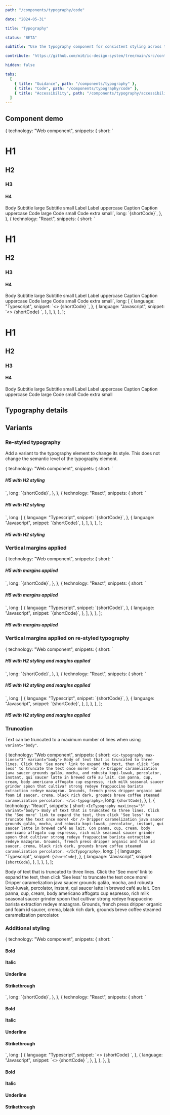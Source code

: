 ```yaml
---
path: "/components/typography/code"

date: "2024-05-31"

title: "Typography"

status: "BETA"

subTitle: "Use the typography component for consistent styling across typographical elements."

contribute: "https://github.com/mi6/ic-design-system/tree/main/src/content/structured/components/typography"

hidden: false

tabs:
  [
    { title: "Guidance", path: "/components/typography" },
    { title: "Code", path: "/components/typography/code" },
    { title: "Accessibility", path: "/components/typography/accessibility" },
  ]
---
```



## Component demo

  {
    technology: "Web component",
    snippets: {
      short: `<ic-typography variant="h1">
  <h1>H1</h1>
</ic-typography>
<ic-typography variant="h2">
  <h2>H2</h2>
</ic-typography>
<ic-typography variant="h3">
  <h3>H3</h3>
</ic-typography>
<ic-typography variant="h4">
  <h4>H4</h4>
</ic-typography>
<ic-typography>Body</ic-typography>
<ic-typography variant="subtitle-large">Subtitle large</ic-typography>
<ic-typography variant="subtitle-small">Subtitle small</ic-typography>
<ic-typography variant="label">Label</ic-typography>
<ic-typography variant="label-uppercase">Label uppercase</ic-typography>
<ic-typography variant="caption">Caption</ic-typography>
<ic-typography variant="caption-uppercase">Caption uppercase</ic-typography>
<ic-typography variant="code-large">Code large</ic-typography>
<ic-typography variant="code-small">Code small</ic-typography>
<ic-typography variant="code-extra-small">Code extra small</ic-typography>`,
      long: `{shortCode}`,
    },
  },
  {
    technology: "React",
    snippets: {
      short: `<IcTypography variant="h1">
  <h1>H1</h1>
</IcTypography>
<IcTypography variant="h2">
  <h2>H2</h2>
</IcTypography>
<IcTypography variant="h3">
  <h3>H3</h3>
</IcTypography>
<IcTypography variant="h4">
  <h4>H4</h4>
</IcTypography>
<IcTypography>Body</IcTypography>
<IcTypography variant="subtitle-large">Subtitle large</IcTypography>
<IcTypography variant="subtitle-small">Subtitle small</IcTypography>
<IcTypography variant="label">Label</IcTypography>
<IcTypography variant="label-uppercase">Label uppercase</IcTypography>
<IcTypography variant="caption">Caption</IcTypography>
<IcTypography variant="caption-uppercase">Caption uppercase</IcTypography>
<IcTypography variant="code-large">Code large</IcTypography>
<IcTypography variant="code-small">Code small</IcTypography>
<IcTypography variant="code-extra-small">Code extra small</IcTypography>`,
      long: [
        {
          language: "Typescript",
          snippet: `<>
  {shortCode}
</>`,
        },
        {
          language: "Javascript",
          snippet: `<>
  {shortCode}
</>`,
        },
      ],
    },
  },
];

<ComponentPreview snippets={snippets}>
  <div>
    <IcTypography variant="h1">
      <h1 preview>H1</h1>
    </IcTypography>
    <IcTypography variant="h2">
      <h2 preview>H2</h2>
    </IcTypography>
    <IcTypography variant="h3">
      <h3 preview>H3</h3>
    </IcTypography>
    <IcTypography variant="h4">
      <h4 preview>H4</h4>
    </IcTypography>
    <IcTypography>Body</IcTypography>
    <IcTypography variant="subtitle-large">Subtitle large</IcTypography>
    <IcTypography variant="subtitle-small">Subtitle small</IcTypography>
    <IcTypography variant="label">Label</IcTypography>
    <IcTypography variant="label-uppercase">Label uppercase</IcTypography>
    <IcTypography variant="caption">Caption</IcTypography>
    <IcTypography variant="caption-uppercase">Caption uppercase</IcTypography>
    <IcTypography variant="code-large">Code large</IcTypography>
    <IcTypography variant="code-small">Code small</IcTypography>
    <IcTypography variant="code-extra-small">Code extra small</IcTypography>
  </div>
</ComponentPreview>

## Typography details

<ComponentDetails component="ic-typography" />

## Variants

### Re-styled typography

Add a variant to the typography element to change its style. This does not change the semantic level of the typography element.

  {
    technology: "Web component",
    snippets: {
      short: `<ic-typography variant="h2">
  <h5>H5 with H2 styling</h5>
</ic-typography>`,
      long: `{shortCode}`,
    },
  },
  {
    technology: "React",
    snippets: {
      short: `<IcTypography variant="h2">
  <h5>H5 with H2 styling</h5>
</IcTypography>`,
      long: [
        {
          language: "Typescript",
          snippet: `{shortCode}`,
        },
        {
          language: "Javascript",
          snippet: `{shortCode}`,
        },
      ],
    },
  },
];

<ComponentPreview snippets={snippetsRestyled}>
  <IcTypography variant="h2">
    <h5>H5 with H2 styling</h5>
  </IcTypography>
</ComponentPreview>

### Vertical margins applied

  {
    technology: "Web component",
    snippets: {
      short: `<ic-typography apply-vertical-margins>
  <h5>H5 with margins applied</h5>
</ic-typography>`,
      long: `{shortCode}`,
    },
  },
  {
    technology: "React",
    snippets: {
      short: `<IcTypography applyVerticalMargins>
  <h5>H5 with margins applied</h5>
</IcTypography>`,
      long: [
        {
          language: "Typescript",
          snippet: `{shortCode}`,
        },
        {
          language: "Javascript",
          snippet: `{shortCode}`,
        },
      ],
    },
  },
];

<ComponentPreview snippets={spacingSnippets}>
  <IcTypography applyVerticalMargins>
    <h5>H5 with margins applied</h5>
  </IcTypography>
</ComponentPreview>

### Vertical margins applied on re-styled typography

  {
    technology: "Web component",
    snippets: {
      short: `<ic-typography variant="h2" apply-vertical-margins>
  <h5>H5 with H2 styling and margins applied</h5>
</ic-typography>`,
      long: `{shortCode}`,
    },
  },
  {
    technology: "React",
    snippets: {
      short: `<IcTypography variant="h2" applyVerticalMargins>
  <h5>H5 with H2 styling and margins applied</h5>
</IcTypography>`,
      long: [
        {
          language: "Typescript",
          snippet: `{shortCode}`,
        },
        {
          language: "Javascript",
          snippet: `{shortCode}`,
        },
      ],
    },
  },
];

<ComponentPreview snippets={spacingRestyledSnippets}>
  <IcTypography variant="h2" applyVerticalMargins>
    <h5>H5 with H2 styling and margins applied</h5>
  </IcTypography>
</ComponentPreview>

### Truncation

Text can be truncated to a maximum number of lines when using `variant="body"`.

  {
    technology: "Web component",
    snippets: {
      short: `<ic-typography max-lines="3" variant="body">
  Body of text that is truncated to three lines. Click the 'See more' link
  to expand the text, then click 'See less' to truncate the text once
  more!
  <br />
  Dripper caramelization java saucer grounds galão, mocha, and robusta
  kopi-luwak, percolator, instant, qui saucer latte in brewed café au
  lait. Con panna, cup, cream, body americano affogato cup espresso, rich
  milk seasonal saucer grinder spoon that cultivar strong redeye
  frappuccino barista extraction redeye mazagran. Grounds, french press
  dripper organic and foam id saucer, crema, black rich dark, grounds
  breve coffee steamed caramelization percolator.
</ic-typography>`,
      long: `{shortCode}`,
    },
  },
  {
    technology: "React",
    snippets: {
      short: `<IcTypography maxLines="3" variant="body">
  Body of text that is truncated to three lines. Click the 'See more' link
  to expand the text, then click 'See less' to truncate the text once
  more!
  <br />
  Dripper caramelization java saucer grounds galão, mocha, and robusta
  kopi-luwak, percolator, instant, qui saucer latte in brewed café au
  lait. Con panna, cup, cream, body americano affogato cup espresso, rich
  milk seasonal saucer grinder spoon that cultivar strong redeye
  frappuccino barista extraction redeye mazagran. Grounds, french press
  dripper organic and foam id saucer, crema, black rich dark, grounds
  breve coffee steamed caramelization percolator.
</IcTypography>`,
      long: [
        {
          language: "Typescript",
          snippet: `{shortCode}`,
        },
        {
          language: "Javascript",
          snippet: `{shortCode}`,
        },
      ],
    },
  },
];

<ComponentPreview snippets={truncationSnippets}>
  <IcTypography maxLines="3" variant="body">
    Body of text that is truncated to three lines. Click the 'See more' link to
    expand the text, then click 'See less' to truncate the text once more!
    <br />
    Dripper caramelization java saucer grounds galão, mocha, and robusta
    kopi-luwak, percolator, instant, qui saucer latte in brewed café au lait.
    Con panna, cup, cream, body americano affogato cup espresso, rich milk
    seasonal saucer grinder spoon that cultivar strong redeye frappuccino
    barista extraction redeye mazagran. Grounds, french press dripper organic
    and foam id saucer, crema, black rich dark, grounds breve coffee steamed
    caramelization percolator.
  </IcTypography>
</ComponentPreview>

### Additional styling

  {
    technology: "Web component",
    snippets: {
      short: `<ic-typography variant="h4" bold>
  <h4>Bold</h4>
</ic-typography>
<ic-typography variant="h4" italic>
  <h4>Italic</h4>
</ic-typography>
<ic-typography variant="h4" underline>
  <h4>Underline</h4>
</ic-typography>
<ic-typography variant="h4" strikethrough>
  <h4>Strikethrough</h4>
</ic-typography>`,
      long: `{shortCode}`,
    },
  },
  {
    technology: "React",
    snippets: {
      short: `<IcTypography variant="h4" bold>
  <h4>Bold</h4>
</IcTypography>
<IcTypography variant="h4" italic>
  <h4>Italic</h4>
</IcTypography>
<IcTypography variant="h4" underline>
  <h4>Underline</h4>
</IcTypography>
<IcTypography variant="h4" strikethrough>
  <h4>Strikethrough</h4>
</IcTypography>`,
      long: [
        {
          language: "Typescript",
          snippet: `<>
  {shortCode}
</>`,
        },
        {
          language: "Javascript",
          snippet: `<>
  {shortCode}
</>`,
        },
      ],
    },
  },
];

<ComponentPreview snippets={additionalStylingSnippets}>
  <div>
    <IcTypography variant="h4" bold>
      <h4 preview>Bold</h4>
    </IcTypography>
    <IcTypography variant="h4" italic>
      <h4 preview>Italic</h4>
    </IcTypography>
    <IcTypography variant="h4" underline>
      <h4 preview>Underline</h4>
    </IcTypography>
    <IcTypography variant="h4" strikethrough>
      <h4 preview>Strikethrough</h4>
    </IcTypography>
  </div>
</ComponentPreview>

